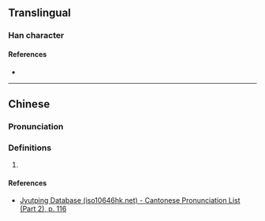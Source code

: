 {{character info/new}}
==Translingual==

===Han character===
{{Han char|rn=64|rad=手|as=09|sn=12|four=53027|canj=QHSB,QISB,XQHSB,XQISB|ids=⿰扌扁}}

====References====
* {{Han ref|kx=0442.070|dkj=12354|dj=0793.090|hdz=31925.050|uh=63D9|ud=25561|bh=D971|bd=55665}}

----

==Chinese==
{{zh-forms}}

===Pronunciation===
{{zh-pron
|m=biān,biàn
|m-s=
|dg=
|c=bin1
|c-t=
|g=
|h=pfs=pién
|j=
|mb=
|md=
|mn=
|mn-t=
|w=
|x=
|mc=y
|oc=y
|cat=n
}}

===Definitions===
{{zh-hanzi}}

# {{rfdef|zh}}

====References====
* [http://www.iso10646hk.net/jp/document/download.jsp Jyutping Database (iso10646hk.net) - Cantonese Pronunciation List (Part 2), p. 116]